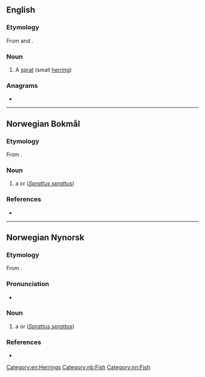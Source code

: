 ==English==

===Etymology===
From {{der|en|no|brisling}} and {{der|en|da|brisling}}.

===Noun===
{{en-noun|s|brisling}}

# A [[sprat]] (small [[herring]])

===Anagrams===
* {{anagrams|en|a=bgiilnrs|birlings}}

[[Category:en:Herrings]]

----

==Norwegian Bokmål==
{{wikipedia|lang=no}}

===Etymology===
From {{der|nb|nds-de|bretling}}.

===Noun===
{{nb-noun-m1}}

# a {{vern|European sprat}} or {{l|en|brisling}} (''[[Sprattus sprattus]]'')

===References===
* {{R:The Bokmål Dictionary}}

[[Category:nb:Fish]]

----

==Norwegian Nynorsk==
{{wikipedia|lang=nn}}

===Etymology===
From {{der|nn|nds-de|bretling}}.

===Pronunciation===
* {{IPA|no|/²brɪslɪŋ/}}

===Noun===
{{nn-noun-m1}}

# a {{vern|European sprat}} or {{l|en|brisling}} (''[[Sprattus sprattus]]'')

===References===
* {{R:The Nynorsk Dictionary}}

[[Category:nn:Fish]]